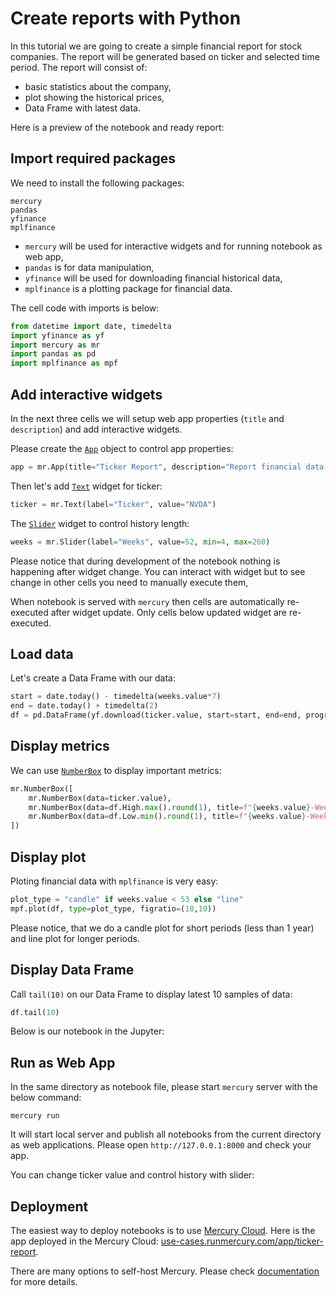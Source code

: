 

# Create reports with Python

In this tutorial we are going to create a simple financial report for stock companies. The report will be generated based on ticker and selected time period.
The report will consist of:

- basic statistics about the company,
- plot showing the historical prices,
- Data Frame with latest data.

Here is a preview of the notebook and ready report:
<Screenshot src={demoGif} alt="Report created in Mercury from Python notebook" />

## Import required packages


We need to install the following packages:

```
mercury
pandas
yfinance
mplfinance
```

- `mercury` will be used for interactive widgets and for running notebook as web app,
- `pandas` is for data manipulation,
- `yfinance` will be used for downloading financial historical data,
- `mplfinance` is a plotting package for financial data.

The cell code with imports is below:

```python
from datetime import date, timedelta
import yfinance as yf
import mercury as mr
import pandas as pd
import mplfinance as mpf
```

## Add interactive widgets

In the next three cells we will setup web app properties (`title` and `description`) and add interactive widgets.

Please create the [`App`](/docs/input-widgets/app/) object to control app properties:

```python
app = mr.App(title="Ticker Report", description="Report financial data for selected ticker")
```

Then let's add [`Text`](/docs/input-widgets/text/) widget for ticker:

```python
ticker = mr.Text(label="Ticker", value="NVDA")
```

The [`Slider`](/docs/input-widgets/slider/) widget to control history length:

```python
weeks = mr.Slider(label="Weeks", value=52, min=4, max=260)
```

<Callout type="info">
Please notice that during development of the notebook nothing is happening after widget change. You can interact with widget but to see change in other cells you need to manually execute them,

When notebook is served with `mercury` then cells are automatically re-executed after widget update. Only cells below updated widget are re-executed.
</Callout>


## Load data

Let's create a Data Frame with our data:

```python
start = date.today() - timedelta(weeks.value*7)
end = date.today() + timedelta(2)
df = pd.DataFrame(yf.download(ticker.value, start=start, end=end, progress=False))
```

## Display metrics

We can use [`NumberBox`](/docs/output-widgets/numberbox/) to display important metrics:

```python
mr.NumberBox([
    mr.NumberBox(data=ticker.value),
    mr.NumberBox(data=df.High.max().round(1), title=f"{weeks.value}-Week High"),
    mr.NumberBox(data=df.Low.min().round(1), title=f"{weeks.value}-Week Low")
])
```

## Display plot 

Ploting financial data with `mplfinance` is very easy:

```python
plot_type = "candle" if weeks.value < 53 else "line"
mpf.plot(df, type=plot_type, figratio=(18,10))
```

Please notice, that we do a candle plot for short periods (less than 1 year) and line plot for longer periods.

## Display Data Frame 

Call `tail(10)` on our Data Frame to display latest 10 samples of data:

```python
df.tail(10)
```

Below is our notebook in the Jupyter:
<Screenshot src={notebookGif} alt="Python notebook used to create report" />

## Run as Web App

In the same directory as notebook file, please start `mercury` server with the below command:

```
mercury run
```

It will start local server and publish all notebooks from the current directory as web applications. Please open `http://127.0.0.1:8000` and check your app.

You can change ticker value and control history with slider:
<Screenshot src={reportMsftGif} alt="Report created from Python notebook" />

## Deployment

The easiest way to deploy notebooks is to use [Mercury Cloud](https://cloud.runmercury.com). Here is the app deployed in the Mercury Cloud: [use-cases.runmercury.com/app/ticker-report](https://use-cases.runmercury.com/app/ticker-report).

There are many options to self-host Mercury. Please check [documentation](/docs/) for more details.
